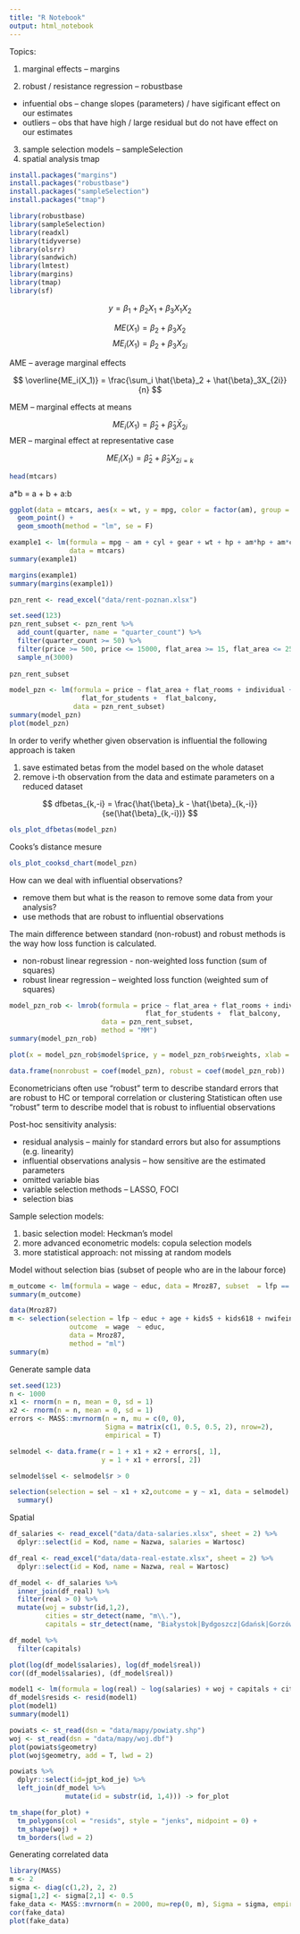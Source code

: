 ```yaml
---
title: "R Notebook"
output: html_notebook
---
```


Topics:

1. marginal effects -- margins

2. robust / resistance regression -- robustbase 

- infuential obs -- change slopes (parameters) / have sigificant effect on our estimates
- outliers -- obs that have high / large residual but do not have effect on our estimates

3. sample selection models -- sampleSelection
4. spatial analysis tmap


```r
install.packages("margins")
install.packages("robustbase")
install.packages("sampleSelection")
install.packages("tmap")
```


```r
library(robustbase)
library(sampleSelection)
library(readxl)
library(tidyverse)
library(olsrr)
library(sandwich)
library(lmtest)
library(margins)
library(tmap)
library(sf)
```


$$
y = \beta_1 + \beta_2X_1 + \beta_3X_1X_2
$$

$$
ME(X_1) = \beta_2 + \beta_3X_2
$$
$$
ME_i(X_1) = \beta_2 + \beta_3X_{2i}
$$

AME -- average marginal effects

$$
\overline{ME_i(X_1)} = \frac{\sum_i \hat{\beta}_2 + \hat{\beta}_3X_{2i}}{n}
$$

MEM -- marginal effects at means

$$
ME_i(X_1) = \hat{\beta}_2 + \hat{\beta}_3\bar{X}_{2i}
$$
MER -- marginal effect at representative case


$$
ME_i(X_1) = \hat{\beta}_2 + \hat{\beta}_3X_{2{i=k}}
$$
```r
head(mtcars)
```

a*b = a + b + a:b

```r
ggplot(data = mtcars, aes(x = wt, y = mpg, color = factor(am), group = factor(am))) + 
  geom_point() +
  geom_smooth(method = "lm", se = F)
```

```r
example1 <- lm(formula = mpg ~ am + cyl + gear + wt + hp + am*hp + am*cyl + am*wt + am*gear,
               data = mtcars)
summary(example1)
```


```r
margins(example1)
summary(margins(example1))
```


```r
pzn_rent <- read_excel("data/rent-poznan.xlsx")

set.seed(123)
pzn_rent_subset <- pzn_rent %>%
  add_count(quarter, name = "quarter_count") %>%
  filter(quarter_count >= 50) %>%
  filter(price >= 500, price <= 15000, flat_area >= 15, flat_area <= 250) %>%
  sample_n(3000)
  
pzn_rent_subset
```

```r
model_pzn <- lm(formula = price ~ flat_area + flat_rooms + individual + flat_furnished + 
                  flat_for_students +  flat_balcony,
                data = pzn_rent_subset)
summary(model_pzn)
plot(model_pzn)
```
In order to verify whether given observation is influential the following approach is taken

1. save estimated betas from the model based on the whole dataset
2. remove i-th observation from the data and estimate parameters on a reduced dataset

$$
dfbetas_{k,-i} = \frac{\hat{\beta}_k - \hat{\beta}_{k,-i}}{se(\hat{\beta}_{k,-i})}
$$


```r
ols_plot_dfbetas(model_pzn)
```
Cooks's distance mesure

```r
ols_plot_cooksd_chart(model_pzn)
```

How can we deal with influential observations? 

- remove them but what is the reason to remove some data from your analysis? 
- use methods that are robust to influential observations

The main difference between standard (non-robust)  and robust methods is the way how loss function is calculated. 

- non-robust linear regression - non-weighted loss function (sum of squares)
- robust linear regression -- weighted loss function (weighted sum of squares)


```r
model_pzn_rob <- lmrob(formula = price ~ flat_area + flat_rooms + individual + flat_furnished + 
                                  flat_for_students +  flat_balcony,
                       data = pzn_rent_subset,
                       method = "MM")
summary(model_pzn_rob)
```

```r
plot(x = model_pzn_rob$model$price, y = model_pzn_rob$rweights, xlab = "Price", ylab = "Weight (lmrob)")
```

```r
data.frame(nonrobust = coef(model_pzn), robust = coef(model_pzn_rob))
```

Econometricians often use  "robust" term to describe standard errors that are robust to HC or temporal correlation or clustering
Statistican often use "robust" term to describe model that is robust to influential observations

Post-hoc sensitivity analysis:

- residual analysis -- mainly for standard errors but also for assumptions (e.g. linearity)
- influential observations analysis -- how sensitive are the estimated parameters
- omitted variable bias
- variable selection methods -- LASSO, FOCI
- selection bias


Sample selection models:

1. basic selection model: Heckman's model
2. more advanced econometric models: copula selection models
3. more statistical approach: not missing at random models

Model without selection bias (subset of people who are in the labour force)

```r
m_outcome <- lm(formula = wage ~ educ, data = Mroz87, subset  = lfp == 1)
summary(m_outcome)
```

```r
data(Mroz87)
m <- selection(selection = lfp ~ educ + age + kids5 + kids618 + nwifeinc,
               outcome  = wage  ~ educ, 
               data = Mroz87, 
               method = "ml")
summary(m)
```




Generate sample data


```r
set.seed(123)
n <- 1000 
x1 <- rnorm(n = n, mean = 0, sd = 1)
x2 <- rnorm(n = n, mean = 0, sd = 1)
errors <- MASS::mvrnorm(n = n, mu = c(0, 0), 
                        Sigma = matrix(c(1, 0.5, 0.5, 2), nrow=2),
                        empirical = T)

selmodel <- data.frame(r = 1 + x1 + x2 + errors[, 1],
                       y = 1 + x1 + errors[, 2])

selmodel$sel <- selmodel$r > 0

selection(selection = sel ~ x1 + x2,outcome = y ~ x1, data = selmodel) |> 
  summary()
```


Spatial

```r
df_salaries <- read_excel("data/data-salaries.xlsx", sheet = 2) %>%
  dplyr::select(id = Kod, name = Nazwa, salaries = Wartosc)

df_real <- read_excel("data/data-real-estate.xlsx", sheet = 2) %>%
  dplyr::select(id = Kod, name = Nazwa, real = Wartosc)

df_model <- df_salaries %>%
  inner_join(df_real) %>%
  filter(real > 0) %>%
  mutate(woj = substr(id,1,2),
         cities = str_detect(name, "m\\."),
         capitals = str_detect(name, "Białystok|Bydgoszcz|Gdańsk|Gorzów Wielkopolski|Katowice|Kielce|Kraków|Lublin|Łódź|Olsztyn|Opole|Poznań|Rzeszów|Szczecin|Toruń|Warszawa|Wrocław|Zielona Góra"))

df_model %>%
  filter(capitals)

```

```r
plot(log(df_model$salaries), log(df_model$real))
cor((df_model$salaries), (df_model$real))
```

```r
model1 <- lm(formula = log(real) ~ log(salaries) + woj + capitals + cities, data = df_model)
df_model$resids <- resid(model1)
plot(model1)
summary(model1)
```

```r
powiats <- st_read(dsn = "data/mapy/powiaty.shp")
woj <- st_read(dsn = "data/mapy/woj.dbf")
plot(powiats$geometry)
plot(woj$geometry, add = T, lwd = 2)
```

```r
powiats %>% 
  dplyr::select(id=jpt_kod_je) %>%
  left_join(df_model %>%
              mutate(id = substr(id, 1,4))) -> for_plot
```

```r
tm_shape(for_plot) +
  tm_polygons(col = "resids", style = "jenks", midpoint = 0) +
  tm_shape(woj) + 
  tm_borders(lwd = 2)
```

Generating correlated data

```r
library(MASS)
m <- 2
sigma <- diag(c(1,2), 2, 2)
sigma[1,2] <- sigma[2,1] <- 0.5
fake_data <- MASS::mvrnorm(n = 2000, mu=rep(0, m), Sigma = sigma, empirical = T)
cor(fake_data)
plot(fake_data)

```


